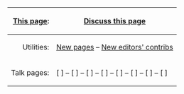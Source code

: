 {| class="plainlinks" id="recentchangestext" style="clear: both; background: transparent; font-size: smaller;"
! style="text-align: right" |[[MediaWiki:Recentchangestext|This page]]:
|[[MediaWiki talk:Recentchangestext|Discuss this page]]
|-
! style="text-align: right" |Utilities:
|[[Special:NewPages|New pages]] – [[Special:Contributions/newbies|New editors' contribs]]
|-
! style="text-align: right" |Talk pages:
|[{{fullurl:Special:Recentchanges|namespace=1}} {{ns:1}}] – [{{fullurl:Special:Recentchanges|namespace=3}} {{ns:3}}] – [{{fullurl:Special:Recentchanges|namespace=5}} {{ns:5}}] – [{{fullurl:Special:Recentchanges|namespace=7}} {{ns:7}}] – [{{fullurl:Special:Recentchanges|namespace=9}} {{ns:9}}] – [{{fullurl:Special:Recentchanges|namespace=11}} {{ns:11}}] – [{{fullurl:Special:Recentchanges|namespace=13}} {{ns:13}}] – [{{fullurl:Special:Recentchanges|namespace=15}} {{ns:15}}]
|}